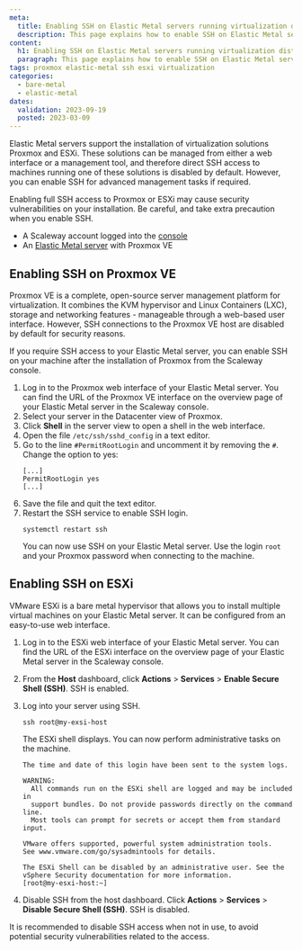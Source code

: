 ```yaml
---
meta:
  title: Enabling SSH on Elastic Metal servers running virtualization distributions
  description: This page explains how to enable SSH on Elastic Metal servers running virtualization distributions
content:
  h1: Enabling SSH on Elastic Metal servers running virtualization distributions
  paragraph: This page explains how to enable SSH on Elastic Metal servers running virtualization distributions
tags: proxmox elastic-metal ssh esxi virtualization
categories:
  - bare-metal
  - elastic-metal
dates:
  validation: 2023-09-19
  posted: 2023-03-09
---
```


Elastic Metal servers support the installation of virtualization solutions Proxmox and ESXi. These solutions can be managed from either a web interface or a management tool, and therefore direct SSH access to machines running one of these solutions is disabled by default. However, you can enable SSH for advanced management tasks if required.

<Message type="important">
  Enabling full SSH access to Proxmox or ESXi may cause security vulnerabilities on your installation. Be careful, and take extra precaution when you enable SSH.
</Message>

<Macro id="requirements" />

- A Scaleway account logged into the [console](https://console.scaleway.com)
- An [Elastic Metal server](/bare-metal/elastic-metal/quickstart/#how-to-create-an-elastic-metal-server) with Proxmox VE

## Enabling SSH on Proxmox VE

Proxmox VE is a complete, open-source server management platform for virtualization. It combines the KVM hypervisor and Linux Containers (LXC), storage and networking features - manageable through a web-based user interface. However, SSH connections to the Proxmox VE host are disabled by default for security reasons.

If you require SSH access to your Elastic Metal server, you can enable SSH on your machine after the installation of Proxmox from the Scaleway console.

1. Log in to the Proxmox web interface of your Elastic Metal server.
    <Message type="tip">
        You can find the URL of the Proxmox VE interface on the overview page of your Elastic Metal server in the Scaleway console.
    </Message>
2. Select your server in the Datacenter view of Proxmox.
3. Click **Shell** in the server view to open a shell in the web interface.
4. Open the file `/etc/ssh/sshd_config` in a text editor.
5. Go to the line `#PermitRootLogin` and uncomment it by removing the `#`. Change the option to yes:
    ```
    [...]
    PermitRootLogin yes
    [...]
    ```
    <Lightbox src="scaleway-proxmox-permit-ssh.webp" alt="" />
6. Save the file and quit the text editor.
7. Restart the SSH service to enable SSH login.
    ```
    systemctl restart ssh
    ```
    You can now use SSH on your Elastic Metal server. Use the login `root` and your Proxmox password when connecting to the machine.

## Enabling SSH on ESXi

VMware ESXi is a bare metal hypervisor that allows you to install multiple virtual machines on your Elastic Metal server. It can be configured from an easy-to-use web interface.

1. Log in to the ESXi web interface of your Elastic Metal server.
    <Message type="tip">
        You can find the URL of the ESXi interface on the overview page of your Elastic Metal server in the Scaleway console.
    </Message>
2. From the **Host** dashboard, click **Actions** > **Services** > **Enable Secure Shell (SSH)**. SSH is enabled.
    <Lightbox src="scaleway_enable_ssh_esxi.webp" alt="" />
3. Log into your server using SSH.

    ```
    ssh root@my-exsi-host
    ```
    The ESXi shell displays. You can now perform administrative tasks on the machine.
    ```
    The time and date of this login have been sent to the system logs.

    WARNING:
      All commands run on the ESXi shell are logged and may be included in
      support bundles. Do not provide passwords directly on the command line.
      Most tools can prompt for secrets or accept them from standard input.

    VMware offers supported, powerful system administration tools.
    See www.vmware.com/go/sysadmintools for details.

    The ESXi Shell can be disabled by an administrative user. See the
    vSphere Security documentation for more information.
    [root@my-esxi-host:~]
    ```
4. Disable SSH from the host dashboard. Click **Actions** > **Services** > **Disable Secure Shell (SSH)**. SSH is disabled.
  <Message type="tip">
    It is recommended to disable SSH access when not in use, to avoid potential security vulnerabilities related to the access.
  </Message>
  